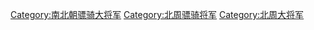 [[Category:南北朝骠骑大将军|Category:南北朝骠骑大将军]]
[[Category:北周骠骑将军|Category:北周骠骑将军]]
[[Category:北周大将军|Category:北周大将军]]